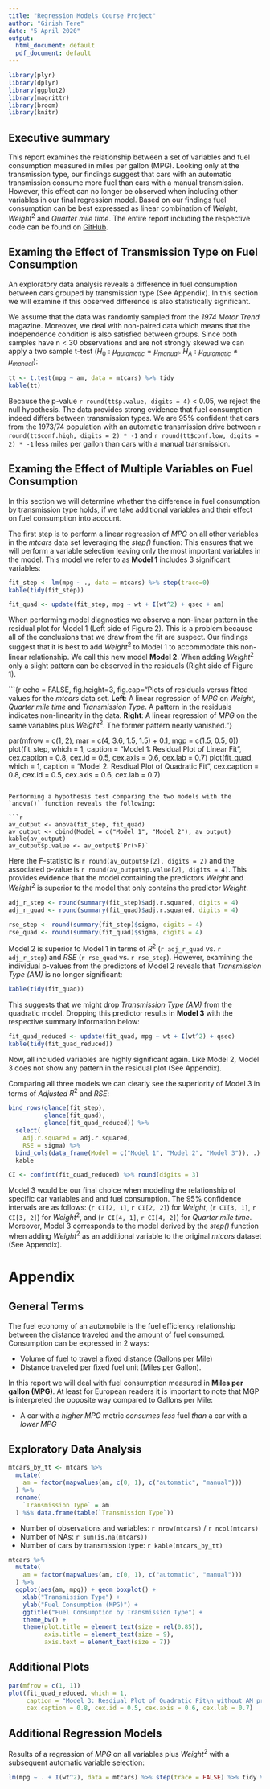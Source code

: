---
title: "Regression Models Course Project"
author: "Girish Tere"
date: "5 April 2020"
output:
  html_document: default
  pdf_document: default
---
```{r echo=FALSE, warning=FALSE, message=FALSE}

library(plyr)
library(dplyr)
library(ggplot2)
library(magrittr)
library(broom)
library(knitr)

```



## Executive summary

This report examines the relationship between a set of variables and fuel consumption measured in miles per gallon (MPG). Looking only at the transmission type, our findings suggest that cars with an automatic transmission consume more fuel than cars with a manual transmission. However, this effect can no longer be observed when including other variables in our final regression model. Based on our findings fuel consumption can be best expressed as linear combination of *Weight*, $Weight^{2}$ and *Quarter mile time*. The entire report including the respective code can be found on [GitHub](https://github.com/girishtere/Rgression-Model-Course-Project).

## Examing the Effect of Transmission Type on Fuel Consumption

An exploratory data analysis reveals a difference in fuel consumption between cars grouped by transmission type (See Appendix). In this section we will examine if this observed difference is also statistically significant. 

We assume that the data was randomly sampled from the *1974 Motor Trend* magazine. Moreover, we deal with non-paired data which means that the independence condition is also satisfied between groups. Since both samples have n < 30 observations and are not strongly skewed we can apply a two sample t-test ($H_{0}:\mu_{automatic} = \mu_{manual}.$ $H_{A}:\mu_{automatic} \neq \mu_{manual}$):

```{r echo=FALSE, results='asis'}

tt <- t.test(mpg ~ am, data = mtcars) %>% tidy
kable(tt)

```

Because the p-value `r round(tt$p.value, digits = 4)` < 0.05, we reject the null hypothesis. The data provides strong evidence that fuel consumption indeed differs between transmission types. We are 95% confident that cars from the 1973/74 population with an automatic transmission drive between `r round(tt$conf.high, digits = 2) * -1` and `r round(tt$conf.low, digits = 2) * -1` less miles per gallon than cars with a manual transmission.

## Examing the Effect of Multiple Variables on Fuel Consumption

In this section we will determine whether the difference in fuel consumption by transmission type holds, if we take additional variables and their effect on fuel consumption into account. 

The first step is to perform a linear regression of *MPG* on all other variables in the *mtcars* data set leveraging the *step()* function: This ensures that we will perform a variable selection leaving only the most important variables in the model. This model we refer to  as **Model 1** includes 3 significant variables:

```{r echo=FALSE, message=FALSE}

fit_step <- lm(mpg ~ ., data = mtcars) %>% step(trace=0)
kable(tidy(fit_step))

```

```{r echo=FALSE}

fit_quad <- update(fit_step, mpg ~ wt + I(wt^2) + qsec + am)

```


When performing model diagnostics we observe a non-linear pattern in the residual plot for Model 1 (Left side of Figure 2). This is a problem because all of the conclusions that we draw from the fit are suspect. Our findings suggest that it is best to add $Weight^{2}$ to Model 1 to accommodate this non-linear relationship. We call this new model **Model 2**. When adding $Weight^{2}$ only a slight pattern can be observed in the residuals (Right side of Figure 1).  

```{r echo = FALSE, fig.height=3, fig.cap="Plots of residuals versus fitted values for the $mtcars$ data set. **Left**: A linear regression of *MPG* on *Weight*, *Quarter mile time* and *Transmission Type*. A pattern in the residuals indicates non-linearity in the data. **Right**: A linear regression of *MPG* on the same variables plus $Weight^{2}$. The former pattern nearly vanished."}

par(mfrow = c(1, 2), mar = c(4, 3.6, 1.5, 1.5) + 0.1, mgp = c(1.5, 0.5, 0))
plot(fit_step, which = 1, caption = "Model 1: Residual Plot of Linear Fit", 
     cex.caption = 0.8, cex.id = 0.5, cex.axis = 0.6, cex.lab = 0.7)
plot(fit_quad, which = 1, caption = "Model 2: Resdiual Plot of Quadratic Fit",
     cex.caption = 0.8, cex.id = 0.5, cex.axis = 0.6, cex.lab = 0.7)

```

Performing a hypothesis test comparing the two models with the `anova()` function reveals the following: 

```{r echo=FALSE}

av_output <- anova(fit_step, fit_quad)
av_output <- cbind(Model = c("Model 1", "Model 2"), av_output)
kable(av_output)
av_output$p.value <- av_output$`Pr(>F)`

```

Here the F-statistic is `r round(av_output$F[2], digits = 2)` and the associated p-value is `r round(av_output$p.value[2], digits = 4)`. This provides evidence that the model containing the predictors $Weight$ and $Weight^{2}$ is superior to the model that only contains the predictor $Weight$. 

```{r echo=FALSE}

adj_r_step <- round(summary(fit_step)$adj.r.squared, digits = 4)
adj_r_quad <- round(summary(fit_quad)$adj.r.squared, digits = 4)

rse_step <- round(summary(fit_step)$sigma, digits = 4)
rse_quad <- round(summary(fit_quad)$sigma, digits = 4)

```


Model 2 is superior to Model 1 in terms of $R^{2}$ (`r adj_r_quad` vs. `r adj_r_step`) and $RSE$ (`r rse_quad` vs. `r rse_step`). However, examining the individual p-values from the predictors of Model 2 reveals that *Transmission Type (AM)* is no longer significant:

```{r echo=FALSE}

kable(tidy(fit_quad))

```

\newpage

This suggests that we might drop *Transmission Type (AM)* from the quadratic model. Dropping this predictor results in **Model 3** with the respective summary information below:

```{r echo=FALSE}

fit_quad_reduced <- update(fit_quad, mpg ~ wt + I(wt^2) + qsec)
kable(tidy(fit_quad_reduced))

```

Now, all included variables are highly significant again. Like Model 2, Model 3 does not show any pattern in the residual plot (See Appendix). 

Comparing all three models we can clearly see the superiority of Model 3 in terms 
of *Adjusted* $R^{2}$ and *RSE*:

```{r echo=FALSE}

bind_rows(glance(fit_step),
          glance(fit_quad),
          glance(fit_quad_reduced)) %>%
  select(
    Adj.r.squared = adj.r.squared, 
    RSE = sigma) %>%
  bind_cols(data_frame(Model = c("Model 1", "Model 2", "Model 3")), .) %>%
  kable

CI <- confint(fit_quad_reduced) %>% round(digits = 3)

```

Model 3 would be our final choice when modeling the relationship of specific car variables and and fuel consumption. The 95% confidence intervals are as follows: (`r CI[2, 1]`, `r CI[2, 2]`) for *Weight*, (`r CI[3, 1]`, `r CI[3, 2]`)  for $Weight^{2}$, and (`r CI[4, 1]`, `r CI[4, 2]`) for *Quarter mile time*. Moreover, Model 3 corresponds to the model derived by the *step()* function when adding $Weight^{2}$ as an additional variable to the original *mtcars* dataset (See Appendix).

\newpage

# Appendix

## General Terms

The fuel economy of an automobile is the fuel efficiency relationship between the distance traveled and the amount of fuel consumed. Consumption can be expressed in 2 ways:

* Volume of fuel to travel a fixed distance (Gallons per Mile)
* Distance traveled per fixed fuel unit (Miles per Gallon).

In this report we will deal with fuel consumption measured in **Miles per gallon (MPG)**. At least for European readers it is important to note that MGP is interpreted the opposite way compared to Gallons per Mile:

* A car with a *higher MPG* metric *consumes less* fuel *than* a car with a *lower MPG*


## Exploratory Data Analysis


```{r echo=FALSE}

mtcars_by_tt <- mtcars %>%
  mutate(
    am = factor(mapvalues(am, c(0, 1), c("automatic", "manual")))
  ) %>%
  rename(
    `Transmission Type` = am
  ) %$% data.frame(table(`Transmission Type`)) 

```


* Number of observations and variables: `r nrow(mtcars)` / `r ncol(mtcars)`
* Number of NAs: `r sum(is.na(mtcars))`
* Number of cars by transmission type: `r kable(mtcars_by_tt)`




```{r echo = FALSE, fig.width=3, fig.height=3, fig.cap="Boxplot of fuel consumption grouped by transmission type. A clear difference between the groups can be observed: Cars witha a manual transmission seem to have a lower fuel consumption than cars with an automatic transmission: On average they can drive more miles per gallon"}

mtcars %>%
  mutate(
    am = factor(mapvalues(am, c(0, 1), c("automatic", "manual")))
  ) %>%
  ggplot(aes(am, mpg)) + geom_boxplot() +
    xlab("Transmission Type") +
    ylab("Fuel Consumption (MPG)") +
    ggtitle("Fuel Consumption by Transmission Type") +
    theme_bw() +
    theme(plot.title = element_text(size = rel(0.85)),
          axis.title = element_text(size = 9),
          axis.text = element_text(size = 7))

```

## Additional Plots

```{r echo = FALSE, fig.width=3.5, fig.height=3.5, fig.cap="No pattern can be observed in the residuals"}


par(mfrow = c(1, 1))
plot(fit_quad_reduced, which = 1, 
     caption = "Model 3: Resdiual Plot of Quadratic Fit\n without AM predictor",
     cex.caption = 0.8, cex.id = 0.5, cex.axis = 0.6, cex.lab = 0.7)

```




## Additional Regression Models

Results of a regression of *MPG* on all variables plus $Weight^2$ with a subsequent automatic variable selection:

```{r}

lm(mpg ~ . + I(wt^2), data = mtcars) %>% step(trace = FALSE) %>% tidy %>% kable


```